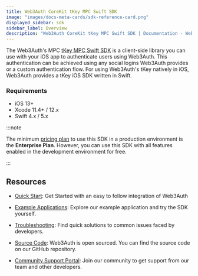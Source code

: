 ```yaml
---
title: Web3Auth CoreKit tKey MPC Swift SDK
image: "images/docs-meta-cards/sdk-reference-card.png"
displayed_sidebar: sdk
sidebar_label: Overview
description: "Web3Auth CoreKit tKey MPC Swift SDK | Documentation - Web3Auth"
---
```


The Web3Auth's MPC [tKey MPC Swift SDK](https://github.com/tkey/tkey-mpc-swift) is a client-side library you can use with your iOS app to authenticate
users using Web3Auth. This authentication can be achieved using any social logins Web3Auth provides or a custom authentication flow. For using
Web3Auth's tKey natively in iOS, Web3Auth provides a tKey iOS SDK written in Swift.

### Requirements

- iOS 13+
- Xcode 11.4+ / 12.x
- Swift 4.x / 5.x

:::note

The minimum [pricing plan](https://web3auth.io/pricing.html) to use this SDK in a production environment is the **Enterprise Plan**. However, you can
use this SDK with all features enabled in the development environment for free.

:::

## Resources

- [Quick Start](/quick-start): Get Started with an easy to follow integration of Web3Auth

- [Example Applications](https://github.com/tkey/mpc-ios-example): Explore our example application and try the SDK yourself.

- [Troubleshooting](/troubleshooting): Find quick solutions to common issues faced by developers.

- [Source Code](https://github.com/tkey/tkey-mpc-swift): Web3Auth is open sourced. You can find the source code on our GitHub repository.

- [Community Support Portal](https://web3auth.io/community/c/help-core-kit/core-kit-tkey-ios/27): Join our community to get support from our team and
  other developers.
